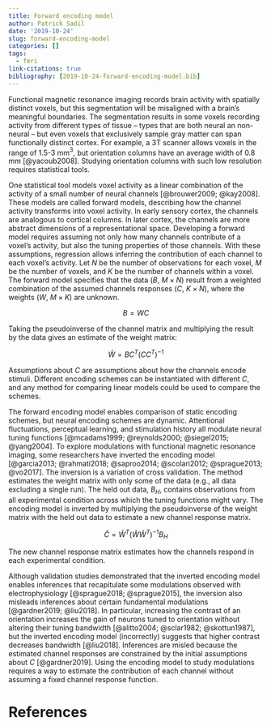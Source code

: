 ```yaml
---
title: Forward encoding model
author: Patrick Sadil
date: '2019-10-24'
slug: forward-encoding-model
categories: []
tags:
  - fmri
link-citations: true
bibliography: [2019-10-24-forward-encoding-model.bib]
---
```


Functional magnetic resonance imaging records brain activity with spatially distinct voxels, but this segmentation will be misaligned with a brain's meaningful boundaries. The segmentation results in some voxels recording activity from different types of tissue -- types that are both neural an non-neural -- but even voxels that exclusively sample gray matter can span functionally distinct cortex. For example, a 3T scanner allows voxels in the range of 1.5-3 mm$^3$, but orientation columns have an average width of 0.8 mm [@yacoub2008]. Studying orientation columns with such low resolution requires statistical tools.

One statistical tool models voxel activity as a linear combination of the activity of a small number of neural channels [@brouwer2009; @kay2008]. These models are called forward models, describing how the channel activity transforms into voxel activity. In early sensory cortex, the channels are analogous to cortical columns. In later cortex, the channels are more abstract dimensions of a representational space. Developing a forward model requires assuming not only how many channels contribute of a voxel's activity, but also the tuning properties of those channels. With these assumptions, regression allows inferring the contribution of each channel to each voxel's activity. Let $N$ be the number of observations for each voxel, $M$ be the number of voxels, and $K$ be the number of channels within a voxel. The forward model specifies that the data ($B$, $M \times N$) result from a weighted combination of the assumed channels responses ($C$, $K \times N$), where the weights ($W$, $M \times K$) are unknown.

$$
B = WC
$$

Taking the pseudoinverse of the channel matrix and multiplying the result by the data gives an estimate of the weight matrix:

$$
\widehat{W} = BC^T(CC^T)^{-1}
$$

Assumptions about $C$ are assumptions about how the channels encode stimuli. Different encoding schemes can be instantiated with different $C$, and any method for comparing linear models could be used to compare the schemes. 

The forward encoding model enables comparison of static encoding schemes, but neural encoding schemes are dynamic. Attentional fluctuations, perceptual learning, and stimulation history all modulate neural tuning functions [@mcadams1999; @reynolds2000; @siegel2015; @yang2004]. To explore modulations with functional magnetic resonance imaging, some researchers have inverted the encoding model [@garcia2013; @rahmati2018; @saproo2014; @scolari2012; @sprague2013; @vo2017]. The inversion is a variation of cross validation. The method estimates the weight matrix with only some of the data (e.g., all data excluding a single run). The held out data, $B_H$, contains observations from all experimental condition across which the tuning functions might vary. The encoding model is inverted by multiplying the pseudoinverse of the weight matrix with the held out data to estimate a new channel response matrix.

$$
\widehat{C} = \widehat{W}^T(\widehat{W}\widehat{W}^T)^{-1}B_H
$$

The new channel response matrix estimates how the channels respond in each experimental condition. 

Although validation studies demonstrated that the inverted encoding model enables inferences that recapitulate some modulations observed with electrophysiology [@sprague2018; @sprague2015], the inversion also misleads inferences about certain fundamental modulations [@gardner2019; @liu2018]. In particular, increasing the contrast of an orientation increases the gain of neurons tuned to orientation without altering their tuning bandwidth [@alitto2004; @sclar1982; @skottun1987], but the inverted encoding model (incorrectly) suggests that higher contrast decreases bandwidth [@liu2018]. Inferences are misled because the estimated channel responses are constrained by the initial assumptions about $C$ [@gardner2019]. Using the encoding model to study modulations requires a way to estimate the contribution of each channel without assuming a fixed channel response function. 

# References

